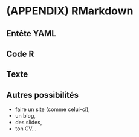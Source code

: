 # (APPENDIX) RMarkdown {#rmd}

## Entête YAML

## Code R

## Texte

## Autres possibilités

* faire un site (comme celui-ci),
* un blog,
* des slides,
* ton CV...